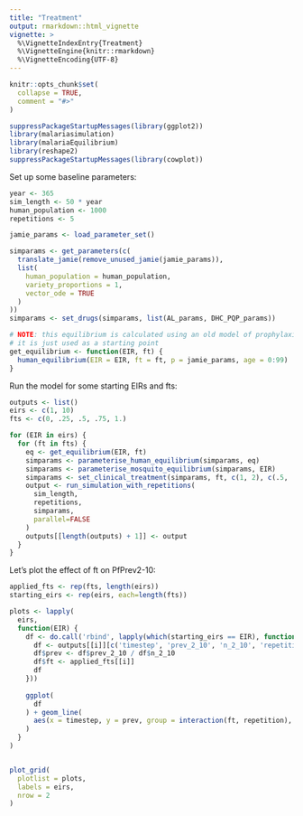 ```yaml
---
title: "Treatment"
output: rmarkdown::html_vignette
vignette: >
  %\VignetteIndexEntry{Treatment}
  %\VignetteEngine{knitr::rmarkdown}
  %\VignetteEncoding{UTF-8}
---
```


```r
knitr::opts_chunk$set(
  collapse = TRUE,
  comment = "#>"
)
```

```r
suppressPackageStartupMessages(library(ggplot2))
library(malariasimulation)
library(malariaEquilibrium)
library(reshape2)
suppressPackageStartupMessages(library(cowplot))
```

Set up some baseline parameters:

```r
year <- 365
sim_length <- 50 * year
human_population <- 1000
repetitions <- 5

jamie_params <- load_parameter_set()

simparams <- get_parameters(c(
  translate_jamie(remove_unused_jamie(jamie_params)),
  list(
    human_population = human_population,
    variety_proportions = 1,
    vector_ode = TRUE
  )
))
simparams <- set_drugs(simparams, list(AL_params, DHC_PQP_params))

# NOTE: this equilibrium is calculated using an old model of prophylaxis
# it is just used as a starting point
get_equilibrium <- function(EIR, ft) {
  human_equilibrium(EIR = EIR, ft = ft, p = jamie_params, age = 0:99)
}
```

Run the model for some starting EIRs and fts:

```r
outputs <- list()
eirs <- c(1, 10)
fts <- c(0, .25, .5, .75, 1.)

for (EIR in eirs) {
  for (ft in fts) {
    eq <- get_equilibrium(EIR, ft)
    simparams <- parameterise_human_equilibrium(simparams, eq)
    simparams <- parameterise_mosquito_equilibrium(simparams, EIR)
    simparams <- set_clinical_treatment(simparams, ft, c(1, 2), c(.5, .5))
    output <- run_simulation_with_repetitions(
      sim_length,
      repetitions,
      simparams,
      parallel=FALSE
    )
    outputs[[length(outputs) + 1]] <- output
  }
}
```

Let's plot the effect of ft on PfPrev2-10:

```r
applied_fts <- rep(fts, length(eirs))
starting_eirs <- rep(eirs, each=length(fts))

plots <- lapply(
  eirs,
  function(EIR) {
    df <- do.call('rbind', lapply(which(starting_eirs == EIR), function(i) {
      df <- outputs[[i]][c('timestep', 'prev_2_10', 'n_2_10', 'repetition')]
      df$prev <- df$prev_2_10 / df$n_2_10
      df$ft <- applied_fts[[i]]
      df
    }))
    
    ggplot(
      df
    ) + geom_line(
      aes(x = timestep, y = prev, group = interaction(ft, repetition), colour = ft)
    )
  }
)


plot_grid(
  plotlist = plots,
  labels = eirs,
  nrow = 2
)
```
